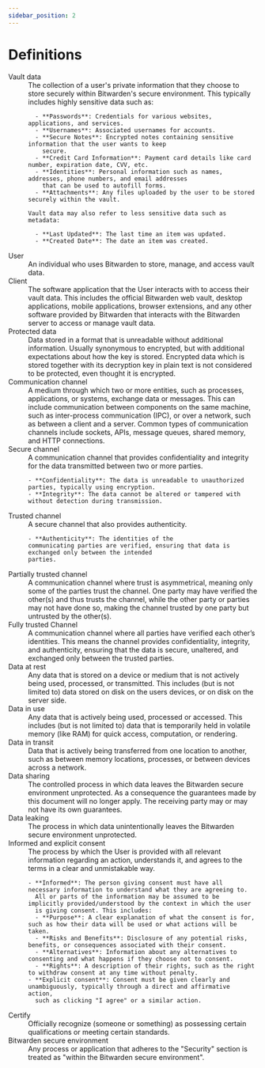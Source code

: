```yaml
---
sidebar_position: 2
---
```


# Definitions

<dl>
  <dt>Vault data</dt>
  <dd>
    The collection of a user's private information that they choose to store securely within Bitwarden's secure environment.
    This typically includes highly sensitive data such as:

      - **Passwords**: Credentials for various websites, applications, and services.
      - **Usernames**: Associated usernames for accounts.
      - **Secure Notes**: Encrypted notes containing sensitive information that the user wants to keep
        secure.
      - **Credit Card Information**: Payment card details like card number, expiration date, CVV, etc.
      - **Identities**: Personal information such as names, addresses, phone numbers, and email addresses
        that can be used to autofill forms.
      - **Attachments**: Any files uploaded by the user to be stored securely within the vault.

    Vault data may also refer to less sensitive data such as metadata:

      - **Last Updated**: The last time an item was updated.
      - **Created Date**: The date an item was created.

  </dd>
  <dt>User</dt>
  <dd>
    An individual who uses Bitwarden to store, manage, and access vault data.
  </dd>
  <dt>Client</dt>
  <dd>
    The software application that the User interacts with to access their vault data. This includes
    the official Bitwarden web vault, desktop applications, mobile applications, browser extensions, and any
    other software provided by Bitwarden that interacts with the Bitwarden server to access or manage vault data.
  </dd>
  <dt>Protected data</dt>
  <dd>
    Data stored in a format that is unreadable without additional information. Usually synonymous to
    encrypted, but with additional expectations about how the key is stored. Encrypted data which is
    stored together with its decryption key in plain text is not considered to be protected, even
    thought it is encrypted.
  </dd>
  <dt>Communication channel</dt>
  <dd>
    A medium through which two or more entities, such as processes,
applications, or systems, exchange data or messages. This can include communication between
components on the same machine, such as inter-process communication (IPC), or over a network, such
as between a client and a server. Common types of communication channels include sockets, APIs,
message queues, shared memory, and HTTP connections.
  </dd>
  <dt>Secure channel</dt>
  <dd>
    A communication channel that provides confidentiality and integrity for the data transmitted
    between two or more parties.

    - **Confidentiality**: The data is unreadable to unauthorized
    parties, typically using encryption.
    - **Integrity**: The data cannot be altered or tampered with
    without detection during transmission.

  </dd>
  <dt>Trusted channel</dt>
  <dd>
    A secure channel that also provides authenticity.

    - **Authenticity**: The identities of the
    communicating parties are verified, ensuring that data is exchanged only between the intended
    parties.

  </dd>
  <dt>Partially trusted channel</dt>
  <dd>
    A communication channel where trust is asymmetrical, meaning only some of the parties trust the
    channel. One party may have verified the other(s) and thus trusts the channel, while the other
    party or parties may not have done so, making the channel trusted by one party but untrusted by
    the other(s).
  </dd>
  <dt>Fully trusted Channel</dt>
  <dd>
    A communication channel where all parties have verified each other’s identities. This means the
    channel provides confidentiality, integrity, and authenticity, ensuring that the data is secure,
    unaltered, and exchanged only between the trusted parties.
  </dd>
  <dt>Data at rest</dt>
  <dd>
    Any data that is stored on a device or medium that is not actively being used, processed, or
    transmitted. This includes (but is not limited to) data stored on disk on the users devices, or on
    disk on the server side.
  </dd>
  <dt>Data in use</dt>
  <dd>
    Any data that is actively being used, processed or accessed. This includes (but is not limited to) data that is
    temporarily held in volatile memory (like RAM) for quick access, computation, or rendering.
  </dd>
  <dt>Data in transit</dt>
  <dd>
    Data that is actively being transferred from one location to another, such as between memory locations, processes,
    or between devices across a network.
  </dd>
  <dt>Data sharing</dt>
  <dd>
    The controlled process in which data leaves the Bitwarden secure environment unprotected. As a consequence the
    guarantees made by this document will no longer apply. The receiving party may or may not have its own guarantees.
  </dd>
  <dt>Data leaking</dt>
  <dd>
    The process in which data unintentionally leaves the Bitwarden secure environment unprotected.
  </dd>
  <dt>Informed and explicit consent</dt>
  <dd>
    The process by which the User is provided with all relevant information regarding an action, understands it, and
    agrees to the terms in a clear and unmistakable way.

    - **Informed**: The person giving consent must have all necessary information to understand what they are agreeing to.
      All or parts of the information may be assumed to be implicitly provided/understood by the context in which the user
      is giving consent. This includes:
      - **Purpose**: A clear explanation of what the consent is for, such as how their data will be used or what actions will be taken.
      - **Risks and Benefits**: Disclosure of any potential risks, benefits, or consequences associated with their consent.
      - **Alternatives**: Information about any alternatives to consenting and what happens if they choose not to consent.
      - **Rights**: A description of their rights, such as the right to withdraw consent at any time without penalty.
    - **Explicit consent**: Consent must be given clearly and unambiguously, typically through a direct and affirmative action,
      such as clicking "I agree" or a similar action.

  </dd>
  <dt>Certify</dt>
  <dd>Officially recognize (someone or something) as possessing certain qualifications or meeting certain standards.</dd>
  <dt>Bitwarden secure environment</dt>
  <dd>Any process or application that adheres to the "Security" section is treated as "within the Bitwarden secure environment".</dd>
</dl>
